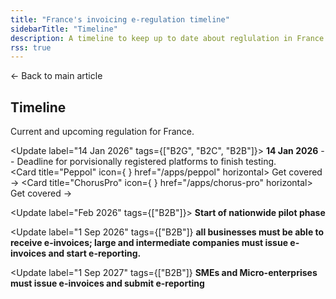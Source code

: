```yaml
---
title: "France's invoicing e-regulation timeline"
sidebarTitle: "Timeline"
description: A timeline to keep up to date about reglulation in France
rss: true
---
```



<Card title="Invoicing compliance in France" size="20" icon="book-open-lines" href="france" horizontal>
  ← Back to main article
</Card>

## Timeline

Current and upcoming regulation for France.

<Update label="14 Jan 2026" tags={["B2G", "B2C", "B2B"]}>
  **14 Jan 2026** -- Deadline for porvisionally registered platforms to finish testing. <br />
  <Columns cols="2">
  <Card title="Peppol" icon={<PeppolIcon size={24} /> } href="/apps/peppol" horizontal>
    Get covered →
  </Card>
  <Card title="ChorusPro" icon={<ChorusproIcon size={24} /> } href="/apps/chorus-pro" horizontal>
    Get covered →
  </Card>
  </Columns>
</Update>


<Update label="Feb 2026" tags={["B2B"]}>
  **Start of nationwide pilot phase**<br />
</Update>

<Update label="1 Sep 2026" tags={["B2B"]}
**all businesses must be able to receive e-invoices; large and intermediate companies must issue e-invoices and start e-reporting.**<br />
</Update>

<Update label="1 Sep 2027" tags={["B2B"]}
**SMEs and Micro-enterprises must issue e-invoices and submit e-reporting**<br />
</Update>
